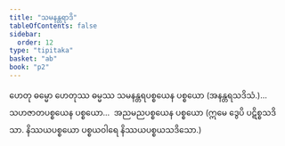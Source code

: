 ```yaml
---
title: "သမနန္တရာဒိ"
tableOfContents: false
sidebar:
  order: 12
type: "tipitaka"
basket: "ab"
book: "p2"
---
```



<DynamicBreadcrumb />

<Division number="27" book="p2" e="ch" v="38" p="11">

<Paragraph number="71" book="p2">
ဟေတု ဓမ္မော ဟေတုဿ ဓမ္မဿ သမနန္တရပစ္စယေန ပစ္စယော (အနန္တရသဒိသံ.)…  သဟဇာတပစ္စယေန ပစ္စယော…  အညမညပစ္စယေန ပစ္စယော (ဣမေ ဒွေပိ ပဋိစ္စသဒိသာ. နိဿယပစ္စယော ပစ္စယဝါရေ နိဿယပစ္စယသဒိသော.)
</Paragraph>
</Division>